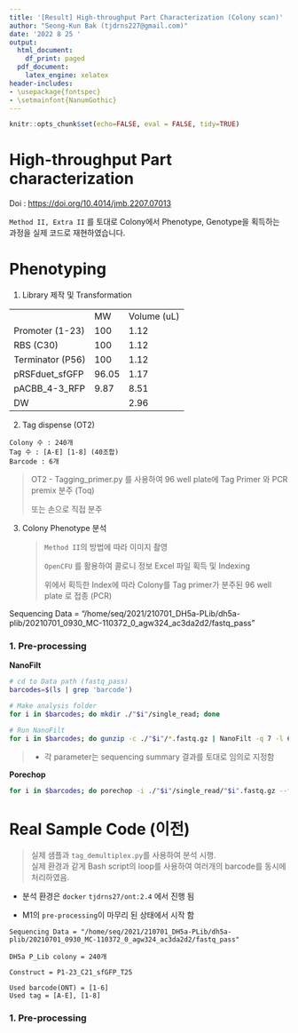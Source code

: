 ```yaml
---
title: '[Result] High-throughput Part Characterization (Colony scan)'
author: "Seong-Kun Bak (tjdrns227@gmail.com)"
date: '2022 8 25 '
output:
  html_document:
    df_print: paged
  pdf_document:
    latex_engine: xelatex
header-includes:
- \usepackage{fontspec}
- \setmainfont{NanumGothic}
---
```


```r
knitr::opts_chunk$set(echo=FALSE, eval = FALSE, tidy=TRUE)
```

# High-throughput Part characterization

Doi : <https://doi.org/10.4014/jmb.2207.07013>

`Method II, Extra II` 를 토대로 Colony에서 Phenotype, Genotype을 획득하는 과정을 실제 코드로 재현하였습니다.

# Phenotyping

1.  Library 제작 및 Transformation

|                  |       |             |
|------------------|-------|-------------|
|                  | MW    | Volume (uL) |
| Promoter (1-23)  | 100   | 1.12        |
| RBS (C30)        | 100   | 1.12        |
| Terminator (P56) | 100   | 1.12        |
| pRSFduet_sfGFP   | 96.05 | 1.17        |
| pACBB_4-3_RFP    | 9.87  | 8.51        |
| DW               |       | 2.96        |

2.  Tag dispense (OT2)

```{=html}
<!-- -->
```
    Colony 수 : 240개
    Tag 수 : [A-E] [1-8] (40조합)
    Barcode : 6개

> OT2 - Tagging_primer.py 를 사용하여 96 well plate에 Tag Primer 와 PCR premix 분주 (Toq)
>
> 또는 손으로 직접 분주

3.  Colony Phenotype 분석

    > `Method II`의 방법에 따라 이미지 촬영
    >
    > `OpenCFU` 를 활용하여 콜로니 정보 Excel 파일 획득 및 Indexing
    >
    > 위에서 획득한 Index에 따라 Colony를 Tag primer가 분주된 96 well plate 로 접종 (PCR)

Sequencing Data = "/home/seq/2021/210701_DH5a-PLib/dh5a-plib/20210701_0930_MC-110372_0\_agw324_ac3da2d2/fastq_pass"

### 1. Pre-processing

**NanoFilt**

```bash
# cd to Data path (fastq_pass)
barcodes=$(ls | grep 'barcode')

# Make analysis folder
for i in $barcodes; do mkdir ./"$i"/single_read; done

# Run NanoFilt
for i in $barcodes; do gunzip -c ./"$i"/*.fastq.gz | NanoFilt -q 7 -l 600 --maxlength 1500 | gzip > ./"$i"/single_read/"$i".fastq.gz; done
```

> -   각 parameter는 sequencing summary 결과를 토대로 임의로 지정함

**Porechop**

```bash
for i in $barcodes; do porechop -i ./"$i"/single_read/"$i".fastq.gz --format fastq.gz | gzip > ./"$i"/single_read/trim.fastq.gz; done
```

# 

# Real Sample Code (이전)

> 실제 샘플과 `tag_demultiplex.py`를 사용하여 분석 시행.\
> 실제 환경과 같게 Bash script의 loop를 사용하여 여러개의 barcode를 동시에 처리하였음.

-   분석 환경은 `docker` `tjdrns27/ont:2.4` 에서 진행 됨

-   M1의 `pre-processing`이 마무리 된 상태에서 시작 함

<!-- -->

    Sequencing Data = "/home/seq/2021/210701_DH5a-PLib/dh5a-plib/20210701_0930_MC-110372_0_agw324_ac3da2d2/fastq_pass"

    DH5a P_Lib colony = 240개

    Construct = P1-23_C21_sfGFP_T25

    Used barcode(ONT) = [1-6]
    Used tag = [A-E], [1-8]

### 1. Pre-processing
